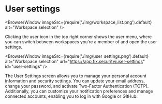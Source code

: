 # User settings

<BrowserWindow 
    imageSrc={require('./img/workspace_list.png').default}
    alt="Workspace selection"
/>

Clicking the user icon in the top right corner shows the user menu, where you can switch between workspaces you're a member of and open the user settings.

<BrowserWindow 
    imageSrc={require('./img/user_settings.png').default}
    alt="Workspace selection"
    url="https://app.fix.security/user-settings"
    id="user-settings"
/>

The User Settings screen allows you to manage your personal account information and security settings. You can update your email address, change your password, and activate Two-Factor Authentication (TOTP). Additionally, you can customize your notification preferences and manage connected accounts, enabling you to log in with Google or GitHub.
